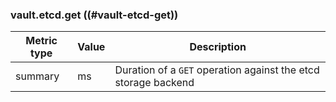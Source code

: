 ### vault.etcd.get ((#vault-etcd-get))

Metric type | Value | Description
----------- | ----- | -----------
summary     | ms    | Duration of a `GET` operation against the etcd storage backend